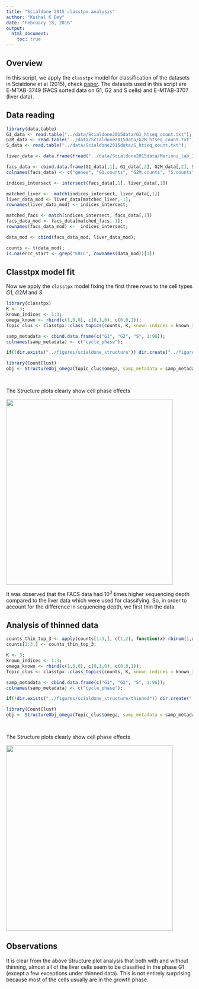 ```yaml
---
title: "Scialdone 2015 classtpx analysis"
author: "Kushal K Dey"
date: "February 18, 2016"
output: 
  html_document:
    toc: true
---
```


## Overview

In this script, we apply the `classtpx` model for classification of the datasets in Scialdone et al (2015), check [paper](http://www.sciencedirect.com/science/article/pii/S1046202315300098). The datasets used in this script are E-MTAB-3749 (FACS sorted data on G1, G2 and S cells) and  E-MTAB-3707 (liver data). 

## Data reading 

```r
library(data.table)
G1_data <- read.table("../data/Scialdone2015data/G1_htseq_count.txt");
G2M_data <- read.table("../data/Scialdone2015data/G2M_htseq_count.txt");
S_data <- read.table("../data/Scialdone2015data/S_htseq_count.txt");

liver_data <- data.frame(fread("../data/Scialdone2015data/Marioni_lab_1_Jul_2015_gene_counts_table.txt"));

facs_data <- cbind.data.frame(G1_data[,1], G1_data[,2], G2M_data[,2], S_data[,2]);
colnames(facs_data) <- c("genes", "G1.counts", "G2M.counts", "S.counts");

indices_intersect <- intersect(facs_data[,1], liver_data[,1])

matched_liver <-  match(indices_intersect, liver_data[,1])
liver_data_mod <- liver_data[matched_liver,-1];
rownames(liver_data_mod) <- indices_intersect;

matched_facs <- match(indices_intersect, facs_data[,1])
facs_data_mod <- facs_data[matched_facs,-1];
rownames(facs_data_mod) <-  indices_intersect;

data_mod <- cbind(facs_data_mod, liver_data_mod);

counts <- t(data_mod);
is.na(ercc_start <- grep("ERCC", rownames(data_mod))[1])
```

## Classtpx model fit

Now we apply the `classtpx` model fixing the first three rows to the cell types $G1$, $G2M$ and $S$. 

```r
library(classtpx)
K <- 3;
known_indices <- 1:3;
omega_known <- rbind(c(1,0,0), c(0,1,0), c(0,0,1));
Topic_clus <- classtpx::class_topics(counts, K, known_indices = known_indices, omega_known = omega_known, tol=0.001);

```


```r
samp_metadata <- cbind.data.frame(c("G1", "G2", "S", 1:96));
colnames(samp_metadata) <- c("cycle_phase");

if(!dir.exists("../figures/scialdone_structure")) dir.create("../figures/scialdone_structure")

library(CountClust)
obj <- StructureObj_omega(Topic_clus$omega, samp_metadata = samp_metadata, batch_lab = NULL,partition = rep("TRUE",dim(samp_metadata)[2]),path_struct="../figures/scialdone_structure",control=list(cex.axis=1));

  
```

The Structure plots clearly show cell phase effects

<img src='../figures/scialdone_structure/clus_3/struct_clus_3_cycle_phase.png' style="width:450px;height:500px;">

It was observed that the FACS data had $10^3$ times higher sequencing depth compared to the liver data which were used for classifying. So, in order to account for the difference in sequencing depth, we first thin the data.

## Analysis of thinned data

```r
counts_thin_top_3 <- apply(counts[1:3,], c(1,2), function(x) rbinom(1,x,0.001))
counts[1:3,] <- counts_thin_top_3;
```

```r
K <- 3;
known_indices <- 1:3;
omega_known <- rbind(c(1,0,0), c(0,1,0), c(0,0,1));
Topic_clus <- classtpx::class_topics(counts, K, known_indices = known_indices, omega_known = omega_known, tol=0.001);

```


```r
samp_metadata <- cbind.data.frame(c("G1", "G2", "S", 1:96));
colnames(samp_metadata) <- c("cycle_phase");

if(!dir.exists("../figures/scialdone_structure/thinned")) dir.create("../figures/scialdone_structure/thinned")

library(CountClust)
obj <- StructureObj_omega(Topic_clus$omega, samp_metadata = samp_metadata, batch_lab = NULL,partition = rep("TRUE",dim(samp_metadata)[2]),path_struct="../figures/scialdone_structure/thinned",control=list(cex.axis=1));

  
```

The Structure plots clearly show cell phase effects

<img src='../figures/scialdone_structure/thinned/clus_3/struct_clus_3_cycle_phase.png' style="width:450px;height:500px;">

## Observations

It is clear from the above Structure plot analysis that both with and without thinning, almost all of the liver cells seem to be classified in the phase G1 (except a few exceptions under thinned data). This is not
entirely surprising because most of the cells usually are in the growth phase. 
